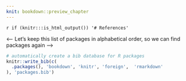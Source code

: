 ```yaml
---
knit: bookdown::preview_chapter
---
```


`r if (knitr:::is_html_output()) '# References'`

<-- Let's keep this list of packages in alphabetical order, so we can find packages again -->

```r
# automatically create a bib database for R packages
knitr::write_bib(c(
  .packages(), 'bookdown', 'knitr', 'foreign',  'rmarkdown' 
), 'packages.bib')
```

